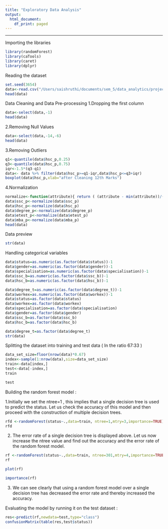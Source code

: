 ```yaml
---
title: "Exploratory Data Analysis"
output:
  html_document:
    df_print: paged
---
```

---
Importing the libraries
```r
library(randomForest)
library(caTools)
library(caret)
library(dplyr)
```
Reading the dataset
```r
set.seed(3654)
data<-read.csv("/Users/saishruthi/documents/sem_5/data_analytics/project/Placement_Data_Full_Class.csv")
head(data)
```
Data Cleaning and Data Pre-processing
1.Dropping the first column 
```r
data<-select(data,-1)
head(data)
```

2.Removing Null Values
```r
data<-select(data,-14,-6)
head(data)
```
3.Removing Outliers
```r
q1<-quantile(data$hsc_p,0.25)
q3<-quantile(data$hsc_p,0.75)
iqr<-1.5*(q3-q1)
data<- data %>% filter(data$hsc_p>=q1-iqr,data$hsc_p<=q3+iqr)
boxplot(data$hsc_p,xlab="after Cleaning 12th Marks")
```

4.Normalization
```r
normalize<-function(attribute){ return ( (attribute - min(attribute))/(max(attribute)-min(attribute))) }
data$ssc_p<-normalize(data$ssc_p)
data$hsc_p<-normalize(data$hsc_p)
data$degree_p<-normalize(data$degree_p)
data$etest_p<-normalize(data$etest_p)
data$mba_p<-normalize(data$mba_p)
head(data)
```
Data preview
```r
str(data)
```
Handling categorical variables
```r
data$status=as.numeric(as.factor(data$status))-1
data$gender=as.numeric(as.factor(data$gender))-1
data$specialisation=as.numeric(as.factor(data$specialisation))-1
data$ssc_b=as.numeric(as.factor(data$ssc_b))-1
data$hsc_b=as.numeric(as.factor(data$hsc_b))-1

data$degree_t=as.numeric(as.factor(data$degree_t))-1
data$workex=as.numeric(as.factor(data$workex))-1
data$status=as.factor(data$status)
data$workex=as.factor(data$workex)
data$specialisation=as.factor(data$specialisation)
data$gender=as.factor(data$gender)
data$ssc_b=as.factor(data$ssc_b)
data$hsc_b=as.factor(data$hsc_b)

data$degree_t=as.factor(data$degree_t)
str(data)
```

Splitting the dataset into training and test data ( In the ratio 67:33 )
```r
data_set_size=floor(nrow(data)*0.67)
index<-sample(1:nrow(data),size=data_set_size)
train<-data[index,]
test<-data[-index,]
train
```
```r
test
```
Building the random forest model :

1.Initially we set the ntree=1 , this implies that a single decision tree is used to predict the status.
Let us check the accuracy of this model and then proceed with the construction of multiple decision trees. 
```r
rfd <-randomForest(status~.,data=train, ntree=1,mtry=3,importance=TRUE)
rfd
```
2. The error rate of a single decision tree is displayed above.
Let us now increase the ntree value and find out the accuracy and the error rate of the random forest model.
```r
rf <-randomForest(status~.,data=train, ntree=301,mtry=4,importance=TRUE)
rf
```
```r
plot(rf)
```
```r
importance(rf)
```
3. We can see clearly that using a random forest model over a single decision tree has decreased the error rate and thereby increased the accuracy.

Evaluating the model by running it on the test dataset :
```r
res<-predict(rf,newdata=test,type="class")
confusionMatrix(table(res,test$status))
```
